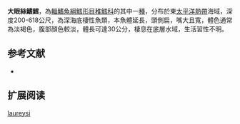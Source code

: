 {{Speciesbox
| name = 大眼絲鰭鱈
| status = NE
| status_system = iucn3.1
| trend = unknow
| genus = Laemonema
| species = laureysi
| authority = [[Poll|Poll]], 1953
| synonyms =  
}}
'''大眼絲鰭鱈'''，為[[輻鰭魚綱|輻鰭魚綱]][[鱈形目|鱈形目]][[稚鱈科|稚鱈科]]的其中一[[種|種]]，分布於東[[太平洋|太平洋]][[熱帶|熱帶]]海域，深度200-618公尺，為深海底棲性魚類，本魚體延長，頭側扁，嘴大且寬，體色通常為淡褐色，腹部顏色較淡，體長可達30公分，棲息在底層水域，生活習性不明。

==参考文献==
*{{FishBase_species|genus=Laemonema|species=laureysi|year=2016|month=1}}

== 扩展阅读 ==
{{refbegin}}
{{wikispecies-inline|Laemonema laureysi|大眼絲鰭鱈}}
{{refend}}
{{Taxonbar|from=Q2600058}}

[[Category:絲鰭鱈屬|laureysi]]


{{鱈形目小作品}}